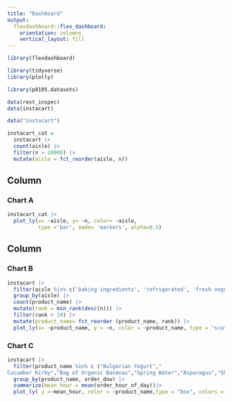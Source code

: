 ```yaml
---
title: "Dashboard"
output: 
  flexdashboard::flex_dashboard:
    orientation: columns
    vertical_layout: fill
---
```


```r
library(flexdashboard)

library(tidyverse)
library(plotly)

library(p8105.datasets)

data(rest_inspec)
data(instacart)
```

```r
data("instacart")

instacart_cat = 
  instacart |> 
  count(aisle) |> 
  filter(n > 10000) |> 
  mutate(aisle = fct_reorder(aisle, n))
```


Column {data-width=350}
-----------------------------------------------------------------------

### Chart A

```r
instacart_cat |> 
  plot_ly(x= ~aisle, y= ~n, color= ~aisle,
          type ='bar', made= 'markers', alpha=0.5)
```

Column {data-width=650}
-----------------------------------------------------------------------

### Chart B

```r
instacart |> 
  filter(aisle %in% c('baking ingredients', 'refrigerated', 'fresh vegetables') )|>
  group_by(aisle) |> 
  count(product_name) |> 
  mutate(rank = min_rank(desc(n))) |> 
  filter(rank < 10) |> 
  mutate(product_name= fct_reorder (product_name, rank)) |> 
  plot_ly(x= ~product_name, y = ~n, color = ~product_name, type = "scatter", colors = "viridis")
```

### Chart C

```r
instacart |>
  filter(product_name %in% c ("Bulgarian Yogurt","	
Cucumber Kirby","Bag of Organic Bananas","Spring Water","Asparagus","Shelled Pistachios")) |>
  group_by(product_name, order_dow) |>
  summarize(mean_hour = mean(order_hour_of_day))|>
  plot_ly( y =~mean_hour, color = ~product_name,type = "box", colors = "viridis")
```

